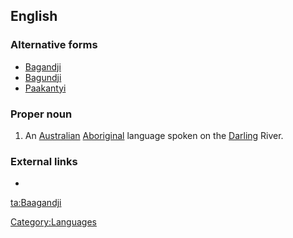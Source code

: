 ==English==
===Alternative forms===
*[[Bagandji]]
*[[Bagundji]]
*[[Paakantyi]]
===Proper noun===
{{en-proper noun}}

# An [[Australian]] [[Aboriginal]] language spoken on the [[Darling]] River.

===External links===
*{{ethnologue|code=drl}}

[[Category:Languages]]

[[ta:Baagandji]]